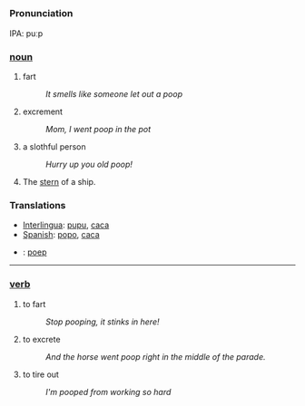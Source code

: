 =={{en}}==
===Pronunciation===
IPA: puːp

=== [[noun]] ===
# fart
#:''It smells like someone let out a poop''
# excrement
#:''Mom, I went poop in the pot''
# a slothful person
#:''Hurry up you old poop!'' 
# The [[stern]] of a ship.

=== Translations ===
*[[Interlingua]]: [[pupu]], [[caca]]
*[[Spanish]]: [[popo]], [[caca]]
*{{nl}}: [[poep]]

----

=== [[verb]] ===
# to fart
#:''Stop pooping, it stinks in here!''
# to excrete
#:''And the horse went poop right in the middle of the parade.''
# to tire out
#:''I'm pooped from working so hard''